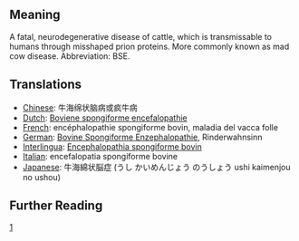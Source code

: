 == Meaning ==

A fatal, neurodegenerative disease of cattle, which is transmissable to humans through misshaped prion proteins. More commonly known as mad cow disease.  Abbreviation: BSE.

== Translations ==

*[[Chinese]]: 牛海绵状脑病或疯牛病
*[[Dutch]]: [[Boviene spongiforme encefalopathie]]
*[[French]]: encéphalopathie spongiforme bovin, maladia del vacca folle
*[[German]]: [[Bovine Spongiforme Enzephalopathie]], Rinderwahnsinn
*[[Interlingua]]: [[Encephalopathia spongiforme bovin]]
*[[Italian]]: encefalopatia spongiforme bovine
*[[Japanese]]: 牛海綿状脳症 (うし かいめんじょう のうしょう ushi kaimenjou no ushou)

== Further Reading ==

[http://en.wikipedia.org/wiki/Bovine_spongiform_encephalopathy]